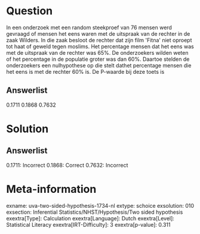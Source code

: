 Question
========

In een onderzoek met een random steekproef van 76 mensen werd gevraagd
of mensen het eens waren met de uitspraak van de rechter in de zaak
Wilders. In die zaak besloot de rechter dat zijn film \'Fitna\' niet
oproept tot haat of geweld tegen moslims. Het percentage mensen dat het
eens was met de uitspraak van de rechter was 65%. De onderzoekers wilden
weten of het percentage in de populatie groter was dan 60%. Daartoe
stelden de onderzoekers een nulhypothese op die stelt dathet percentage
mensen die het eens is met de rechter 60% is. De P-waarde bij deze toets
is

Answerlist
----------

0.1711
0.1868
0.7632

Solution
========

Answerlist
----------

0.1711: Incorrect
0.1868: Correct
0.7632: Incorrect

Meta-information
================
exname: uva-two-sided-hypothesis-1734-nl
extype: schoice
exsolution: 010
exsection: Inferential Statistics/NHST/Hypothesis/Two sided hypothesis
exextra[Type]: Calculation
exextra[Language]: Dutch
exextra[Level]: Statistical Literacy
exextra[IRT-Difficulty]: 3
exextra[p-value]: 0.311
